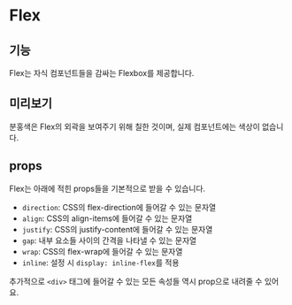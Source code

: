 
<Meta of={FlexStory} />

# Flex

## 기능

Flex는 자식 컴포넌트들을 감싸는 Flexbox를 제공합니다.

## 미리보기

분홍색은 Flex의 외곽을 보여주기 위해 칠한 것이며, 실제 컴포넌트에는 색상이 없습니다.

<Canvas of={FlexStory.Example} />

## props

Flex는 아래에 적힌 props들을 기본적으로 받을 수 있습니다.
- `direction`: CSS의 flex-direction에 들어갈 수 있는 문자열
- `align`: CSS의 align-items에 들어갈 수 있는 문자열
- `justify`: CSS의 justify-content에 들어갈 수 있는 문자열
- `gap`: 내부 요소들 사이의 간격을 나타낼 수 있는 문자열
- `wrap`: CSS의 flex-wrap에 들어갈 수 있는 문자열
- `inline`: 설정 시 `display: inline-flex`를 적용

추가적으로 `<div>` 태그에 들어갈 수 있는 모든 속성들 역시 prop으로 내려줄 수 있어요.

<Controls of={FlexStory.Example} />
